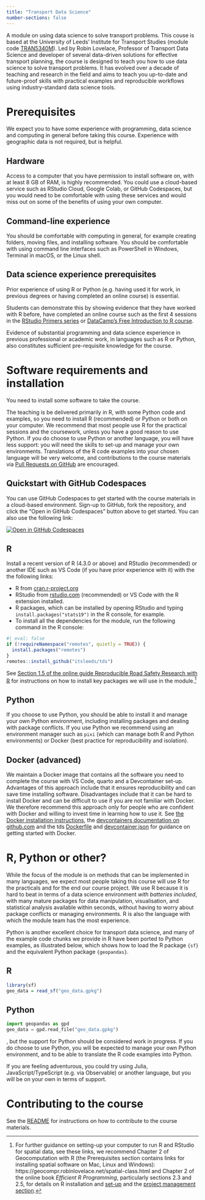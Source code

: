 ```yaml
---
title: "Transport Data Science"
number-sections: false
---
```


A module on using data science to solve transport problems.
This couse is based at the University of Leeds' Institute for Transport Studies (module code [TRAN5340M](https://webprod3.leeds.ac.uk/catalogue/dynmodules.asp?Y=202425&M=TRAN-5340M)).
Led by Robin Lovelace, Professor of Transport Data Science and developer of several data-driven solutions for effective transport planning, the course is designed to teach you how to use data science to solve transport problems.
It has evolved over a decade of teaching and research in the field and aims to teach you up-to-date and future-proof skills with practical examples and reproducible workflows using industry-standard data science tools.

# Prerequisites

We expect you to have some experience with programming, data science and computing in general before taking this course.
Experience with geographic data is not required, but is helpful.

## Hardware 

Access to a computer that you have permission to install software on, with at least 8 GB of RAM, is highly recommended.
You could use a cloud-based service such as RStudio Cloud, Google Colab, or GitHub Codespaces, but you would need to be comfortable with using these services and would miss out on some of the benefits of using your own computer.

## Command-line experience

You should be comfortable with computing in general, for example creating folders, moving files, and installing software.
You should be comfortable with using command line interfaces such as PowerShell in Windows, Terminal in macOS, or the Linux shell.

## Data science experience prerequisites

Prior experience of using R or Python (e.g. having used it for work, in previous degrees or having completed an online course) is essential.

Students can demonstrate this by showing evidence that they have worked with R before, have completed an online course such as the first 4 sessions in the [RStudio Primers series](https://rstudio.cloud/learn/primers) or [DataCamp’s Free Introduction to R course](https://www.datacamp.com/courses/free-introduction-to-r).

Evidence of substantial programming and data science experience in previous professional or academic work, in languages such as R or Python, also constitutes sufficient pre-requisite knowledge for the course.

# Software requirements and installation

You need to install some software to take the course.

The teaching is be delivered primarily in R, with some Python code and examples, so you need to install R (recommended) or Python or both on your computer.
We recommend that most people use R for the practical sessions and the coursework, unless you have a good reason to use Python.
If you do choose to use Python or another language, you will have less support: you will need the skills to set-up and manage your own environments.
Translations of the R code examples into your chosen language will be very welcome, and contributions to the course materials via [Pull Requests on GitHub](https://github.com/itsleeds/tds/pulls) are encouraged.

## Quickstart with GitHub Codespaces

You can use GitHub Codespaces to get started with the course materials in a cloud-based environment.
Sign-up to GitHub, fork the repository, and click the "Open in GitHub Codespaces" button above to get started.
You can also use the following link:

[![Open in GitHub
Codespaces](https://img.shields.io/badge/Open%20in-GitHub%20Codespaces-blue?logo=github.png)](https://github.com/codespaces/new/itsleeds/tds?quickstart=1)

## R

Install a recent version of R (4.3.0 or above) and RStudio (recommended) or another IDE such as VS Code (if you have prior experience with it) with the the following links:

- R from [cran.r-project.org](https://cran.r-project.org/)
- RStudio from [rstudio.com](https://rstudio.com/products/rstudio/download/#download) (recommended) or VS Code with the R extension installed.
- R packages, which can be installed by opening RStudio and typing `install.packages("stats19")` in the R console, for example.
- To install all the dependencies for the module, run the following command in the R console:

```r
#| eval: false
if (!requireNamespace("remotes", quietly = TRUE)) {
  install.packages("remotes")
}
remotes::install_github("itsleeds/tds")
```

See [Section 1.5 of the online guide Reproducible Road Safety Research with R](https://itsleeds.github.io/rrsrr/introduction.html#installing-r-and-rstudio) for instructions on how to install key packages we will use in the module.^[
For further guidance on setting-up your computer to run R and RStudio for spatial data, see these links, we recommend 
Chapter 2 of Geocomputation with R (the Prerequisites section contains links for installing spatial software on Mac, Linux and Windows): https://geocompr.robinlovelace.net/spatial-class.html and Chapter 2 of the online book *Efficient R Programming*, particularly sections 2.3 and 2.5, for details on R installation and [set-up](https://csgillespie.github.io/efficientR/set-up.html) and the 
[project management section](https://csgillespie.github.io/efficientR/set-up.html#project-management).
]

## Python

If you choose to use Python, you should be able to install it and manage your own Python environment, including installing packages and dealing with package conflicts.
If you use Python we recommend using an environment manager such as `pixi` (which can manage both R and Python environments) or Docker (best practice for reproducibility and isolation).

## Docker (advanced)

We maintain a Docker image that contains all the software you need to complete the course with VS Code, quarto and a Devcontainer set-up.
Advantages of this approach include that it ensures reproducibility and can save time installing software.
Disadvantages include that it can be hard to install Docker and can be difficult to use if you are not familiar with Docker.
We therefore recommend this approach only for people who are confident with Docker and willing to invest time in learning how to use it.
See [the Docker installation instructions](https://docs.docker.com/get-docker/), the [devcontainers documentation on github.com](https://github.com/devcontainers) and the tds [Dockerfile](https://github.com/itsleeds/tds/blob/main/Dockerfile) and [devcontainer.json](https://github.com/itsleeds/tds/blob/main/.devcontainer/devcontainer.json) for guidance on getting started with Docker.

# R, Python or other?

While the focus of the module is on methods that can be implemented in many languages, we expect most people taking this course will use R for the practicals and for the end our course project.
We use R because it is hard to beat in terms of a data science environment *with batteries included*, with many mature packages for data manipulation, visualisation, and statistical analysis available within seconds, without having to worry about package conflicts or managing environments.
R is also the language with which the module team has the most experience.

Python is another excellent choice for transport data science, and many of the example code chunks we provide in R have been ported to Python examples, as illustrated below, which shows how to load the R package `{sf}` and the equivalent Python package `{geopandas}`.

::: {.panel-tabset}

## R

```r
library(sf)
geo_data = read_sf("geo_data.gpkg")
```

## Python

```python
import geopandas as gpd
geo_data = gpd.read_file("geo_data.gpkg")
```

:::

, but the support for Python should be considered work in progress.
If you do choose to use Python, you will be expected to manage your own Python environment, and to be able to translate the R code examples into Python.

If you are feeling adventurous, you could try using Julia, JavaScript/TypeScript (e.g. via Observable) or another language, but you will be on your own in terms of support.

# Contributing to the course

See the [README](https://github.com/itsleeds/tds/tree/main?tab=readme-ov-file#quickstart) for instructions on how to contribute to the course materials.
